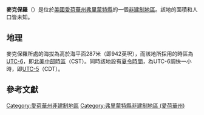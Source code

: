 {{noteTA
|G1=USState
|G2=地名
|G3=Unit
}}
{{Infobox settlement
|official_name            = 麥克保羅
|native_name = McPaul
|settlement_type          = [[非建制地區|非建制地區]]
|image_skyline            = 
|imagesize                = 
|image_map                = 
|mapsize                  = 
|pushpin_map              = USA Iowa
|pushpin_label            = 麥克保羅
|pushpin_label_position   = top
|pushpin_map_caption      = 麥克保羅在愛荷華州的位置
|subdivision_type         = [[世界政區索引|國家]]
|subdivision_type1        = [[美国州份|州份]]
|subdivision_type2        = [[愛荷華州行政区划|縣]]
|subdivision_name         = [[美国|美国]]
|subdivision_name1        = [[愛荷華州|愛荷華州]]
|subdivision_name2        = [[弗里蒙特縣_(愛荷華州)|弗里蒙特縣]]
|elevation_ft             = 942
|elevation_m              = 287
|area_total_km2           = 
|area_total_sq_mi         = 
|area_land_km2            = 
|area_land_sq_mi          = 
|area_water_km2           = 
|area_water_sq_mi         = 
|population_as_of         = 2010
|population_footnotes     = 
|population_total         = 
|population_metro         = 
|population_density_km2   = auto
|population_density_sq_mi = auto
|timezone                 = [[北美中部时区|北美中部时区]]
|utc_offset               = -6
|coordinates              = {{coord|40|49|19|N|95|48|10|W|display=inline,title}}
| coor_pinpoint           = 
| coordinates_footnotes   = 
|timezone_DST             = CDT
|utc_offset_DST           = -5
|postal_code_type         = [[美國郵區編號|郵區編號]]
|postal_code              = 
|area_code                = {{link-en|电话区号712|Area code 712|712}}
|blank_name = [[地名信息系统|GNIS ID]]
|blank_info = 458937<ref name="GNIS">{{cite gnis|458937|McPaul}}</ref>
}}
'''麥克保羅'''（{{lang-en|McPaul}}）是位於[[美國|美國]][[愛荷華州|愛荷華州]][[弗里蒙特縣_(愛荷華州)|弗里蒙特縣]]的一個[[非建制地區|非建制地區]]。該地的面積和人口皆未知。

== 地理 ==
麥克保羅所處的海拔為高於海平面287米（即942英呎），而該地所採用的時區為[[UTC-6|UTC-6]]，即[[北美中部時區|北美中部時區]]（CST）。同時該地設有[[夏令時間|夏令時間]]，為UTC-6調快一小時，即[[UTC-5|UTC-5]]（CDT）。

== 參考文獻 ==
{{reflist}}

{{弗里蒙特縣 (愛荷華州)}}

{{DEFAULTSORT:McPaul}}
[[Category:愛荷華州非建制地區|Category:愛荷華州非建制地區]]
[[Category:弗里蒙特縣非建制地區_(愛荷華州)|Category:弗里蒙特縣非建制地區 (愛荷華州)]]

{{Iowa-geo-stub}}